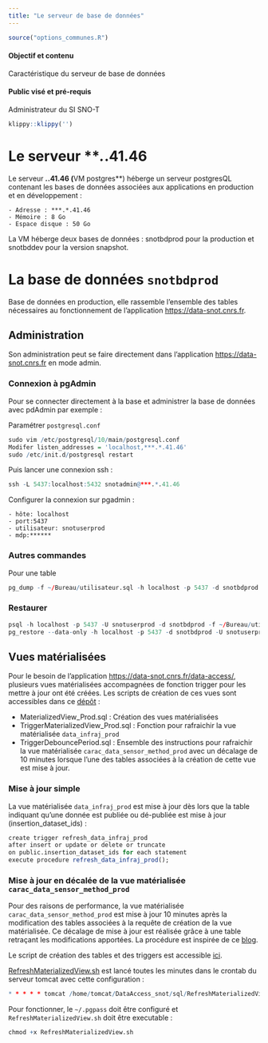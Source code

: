 ```yaml
---
title: "Le serveur de base de données"
---
```


```r
source("options_communes.R")
```

<div class="alert alert-success" role="alert">
  <h4 class="alert-heading">**Objectif et contenu**</h4>
  <p>Caractéristique du serveur de base de données</p>
</div>

<div class="alert alert-info" role="alert">
  <h4 class="alert-heading">**Public visé et pré-requis**</h4>
  <p>Administrateur du SI SNO-T</p>
</div>

```r
klippy::klippy('')
```

# Le serveur ***.*.41.46

Le serveur ***.*.41.46 (**VM postgres**) héberge un serveur postgresQL contenant les bases de données associées aux applications en production et en développement :

	- Adresse : ***.*.41.46
	- Mémoire : 8 Go
	- Espace disque : 50 Go

La VM héberge deux bases de données : snotbdprod pour la production et snotbddev pour la version snapshot.

# La base de données `snotbdprod`

Base de données en production, elle rassemble l'ensemble des tables nécessaires au fonctionnement de l'application [https://data-snot.cnrs.fr](https://data-snot.cnrs.fr/).

## Administration

Son administration peut se faire directement dans l'application [https://data-snot.cnrs.fr](https://data-snot.cnrs.fr/) en mode admin.

### Connexion à pgAdmin

Pour se connecter directement à la base et administrer la base de données avec pdAdmin par exemple :

Paramétrer `postgresql.conf`

```r
sudo vim /etc/postgresql/10/main/postgresql.conf
Modifer listen_addresses = 'localhost,***.*.41.46'
sudo /etc/init.d/postgresql restart
```

Puis lancer une connexion ssh : 

```r
ssh -L 5437:localhost:5432 snotadmin@***.*.41.46
```

Configurer la connexion sur pgadmin :

	- hôte: localhost
	- port:5437
	- utilisateur: snotuserprod
	- mdp:******

### Autres commandes

Pour une table

```r
pg_dump -f ~/Bureau/utilisateur.sql -h localhost -p 5437 -d snotbdprod -U snotuserprod -t utilisateur
```

### Restaurer

```r
psql -h localhost -p 5437 -U snotuserprod -d snotbdprod -f ~/Bureau/utilisateur.sql
pg_restore --data-only -h localhost -p 5437 -d snotbdprod -U snotuserprod -t utilisateur ~/Bureau/utilisateur.sql
```

## Vues matérialisées

Pour le besoin de l'application [https://data-snot.cnrs.fr/data-access/](https://data-snot.cnrs.fr/data-access/), plusieurs vues matérialisées accompagnées de fonction trigger pour les mettre à jour ont été créées. Les scripts de création de ces vues sont accessibles dans ce [dépôt](https://github.com/Rosalien/dataAccessApp/tree/master/inst/app/www/sql) :

- MaterializedView_Prod.sql : Création des vues matérialisées
- TriggerMaterializedView_Prod.sql : Fonction pour rafraichir la vue matérialisée `data_infraj_prod`
- TriggerDebouncePeriod.sql : Ensemble des instructions pour rafraichir la vue matérialisée `carac_data_sensor_method_prod` avec un décalage de 10 minutes lorsque l'une des tables associées à la création de cette vue est mise à jour.

### Mise à jour simple

La vue matérialisée `data_infraj_prod` est mise à jour dès lors que la table indiquant qu'une donnée est publiée ou dé-publiée est mise à jour (insertion_dataset_ids) :

```r
create trigger refresh_data_infraj_prod
after insert or update or delete or truncate
on public.insertion_dataset_ids for each statement 
execute procedure refresh_data_infraj_prod();
```

### Mise à jour en décalée de la vue matérialisée `carac_data_sensor_method_prod`

Pour des raisons de performance, la vue matérialisée `carac_data_sensor_method_prod` est mise à jour 10 minutes après la modification des tables associées à la requête de création de la vue matérialisée. Ce décalage de mise à jour est réalisée grâce à une table retraçant les modifications apportées. La procédure est inspirée de ce [blog](https://onethingsimple.com/2017/10/sync-materialized-views-after-debounce-period/).

Le script de création des tables et des triggers est accessible [ici](https://raw.githubusercontent.com/Rosalien/dataAccessApp/master/inst/app/www/sql/TriggerDebouncePeriod.sql).

[RefreshMaterializedView.sh](https://raw.githubusercontent.com/Rosalien/dataAccessApp/master/inst/app/www/sql/RefreshMaterializedView.sh) est lancé toutes les minutes dans le crontab du serveur tomcat avec cette configuration :

```r
* * * * * tomcat /home/tomcat/DataAccess_snot/sql/RefreshMaterializedView.sh
```

Pour fonctionner, le `~/.pgpass` doit être configuré et `RefreshMaterializedView.sh` doit être executable : 

```r
chmod +x RefreshMaterializedView.sh
```



